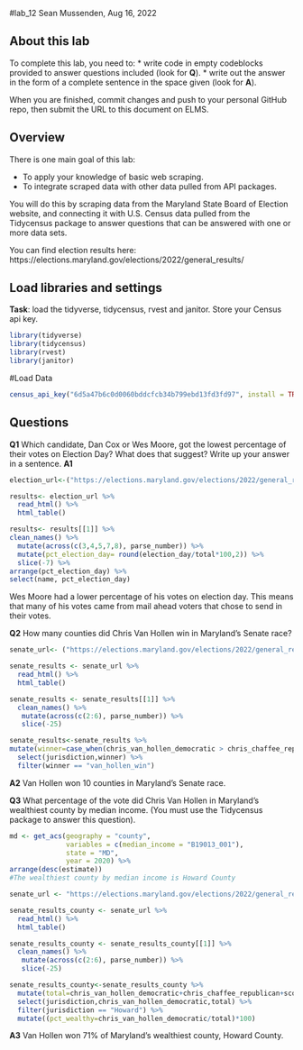 #lab_12
Sean Mussenden, Aug 16, 2022

## About this lab

To complete this lab, you need to:
* write code in empty codeblocks provided to answer questions included (look for **Q**).
* write out the answer in the form of a complete sentence in the space given (look for **A**).

When you are finished, commit changes and push to your personal GitHub repo, then submit the URL to this document on ELMS.

## Overview

There is one main goal of this lab:

* To apply your knowledge of basic web scraping.
* To integrate scraped data with other data pulled from API packages.

You will do this by scraping data from the Maryland State Board of Election website, and connecting it with U.S. Census data pulled from the Tidycensus package to answer questions that can be answered with one or more data sets. 

You can find election results here: https://elections.maryland.gov/elections/2022/general_results/

## Load libraries and settings

**Task**: load the tidyverse, tidycensus, rvest and janitor.  Store your Census api key.
```r
library(tidyverse)
library(tidycensus)
library(rvest)
library(janitor)
```
#Load Data
```r
census_api_key("6d5a47b6c0d0060bddcfcb34b799ebd13fd3fd97", install = TRUE, overwrite = TRUE)

```
## Questions

**Q1** Which candidate, Dan Cox or Wes Moore, got the lowest percentage of their votes on Election Day? What does that suggest? Write up your answer in a sentence. 
**A1**
```r
election_url<-("https://elections.maryland.gov/elections/2022/general_results/gen_results_2022_1.html")

results<- election_url %>% 
  read_html() %>% 
  html_table()

results<- results[[1]] %>% 
clean_names() %>% 
  mutate(across(c(3,4,5,7,8), parse_number)) %>% 
  mutate(pct_election_day= round(election_day/total*100,2)) %>% 
  slice(-7) %>% 
arrange(pct_election_day) %>%  
select(name, pct_election_day) 

```

Wes Moore had a lower percentage of his votes on election day. This means that many of his votes came from mail ahead voters that chose to send in their votes.

**Q2** How many counties did Chris Van Hollen win in Maryland's Senate race? 
```r
senate_url<- ("https://elections.maryland.gov/elections/2022/general_results/gen_detail_results_2022_4_1.html")

senate_results <- senate_url %>%
  read_html() %>%
  html_table()

senate_results <- senate_results[[1]] %>%
  clean_names() %>%
   mutate(across(c(2:6), parse_number)) %>% 
   slice(-25) 

senate_results<-senate_results %>% 
mutate(winner=case_when(chris_van_hollen_democratic > chris_chaffee_republican ~ "van_hollen_win", chris_chaffee_republican > chris_van_hollen_democratic ~ "chaffee_win")) %>% 
  select(jurisdiction,winner) %>% 
  filter(winner == "van_hollen_win")

```
**A2**
  Van Hollen won 10 counties in Maryland's Senate race. 

**Q3** What percentage of the vote did Chris Van Hollen in Maryland's wealthiest county by median income. (You must use the Tidycensus package to answer this question).
```r
md <- get_acs(geography = "county",
              variables = c(median_income = "B19013_001"),
              state = "MD",
              year = 2020) %>% 
arrange(desc(estimate)) 
#The wealthiest county by median income is Howard County

senate_url <- "https://elections.maryland.gov/elections/2022/general_results/gen_detail_results_2022_4_1.html"

senate_results_county <- senate_url %>%
  read_html() %>%
  html_table()

senate_results_county <- senate_results_county[[1]] %>%
  clean_names() %>%
   mutate(across(c(2:6), parse_number)) %>% 
   slice(-25) 

senate_results_county<-senate_results_county %>% 
  mutate(total=chris_van_hollen_democratic+chris_chaffee_republican+scottie_griffin_write_in_democratic+andrew_j_wildman_write_in_unaffiliated+other_write_ins) %>% 
  select(jurisdiction,chris_van_hollen_democratic,total) %>% 
  filter(jurisdiction == "Howard") %>% 
  mutate((pct_wealthy=chris_van_hollen_democratic/total)*100)

```
**A3** 
Van Hollen won 71% of Maryland's wealthiest county, Howard County. 